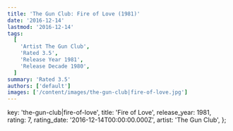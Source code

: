```yaml
---
title: 'The Gun Club: Fire of Love (1981)'
date: '2016-12-14'
lastmod: '2016-12-14'
tags:
  [
    'Artist The Gun Club',
    'Rated 3.5',
    'Release Year 1981',
    'Release Decade 1980',
  ]
summary: 'Rated 3.5'
authors: ['default']
images: ['/content/images/the-gun-club|fire-of-love.jpg']
---
```


  key: 'the-gun-club|fire-of-love',
  title: 'Fire of Love',
  release_year: 1981,
  rating: 7,
  rating_date: '2016-12-14T00:00:00.000Z',
  artist: 'The Gun Club',
};

<MusicRating data={data} />
